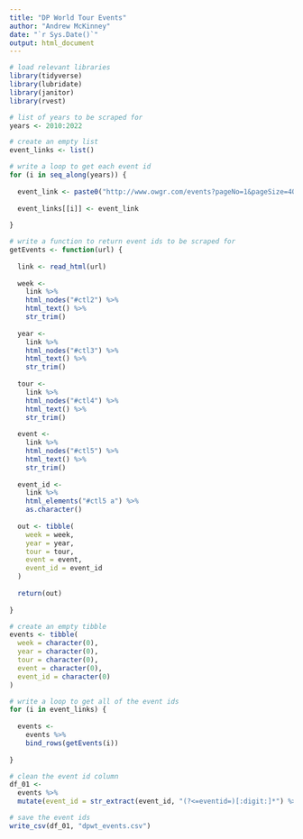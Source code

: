 ---
title: "DP World Tour Events"
author: "Andrew McKinney"
date: "`r Sys.Date()`"
output: html_document
---

```{r}

# load relevant libraries
library(tidyverse)
library(lubridate)
library(janitor)
library(rvest)

```

```{r}

# list of years to be scraped for
years <- 2010:2022

# create an empty list
event_links <- list()

# write a loop to get each event id
for (i in seq_along(years)) {
  
  event_link <- paste0("http://www.owgr.com/events?pageNo=1&pageSize=400&tour=DPWT&year=", years[i])
  
  event_links[[i]] <- event_link
  
}

# write a function to return event ids to be scraped for
getEvents <- function(url) {
  
  link <- read_html(url)
  
  week <-
    link %>%
    html_nodes("#ctl2") %>% 
    html_text() %>%
    str_trim()
  
  year <-
    link %>%
    html_nodes("#ctl3") %>% 
    html_text() %>%
    str_trim()
  
  tour <-
    link %>%
    html_nodes("#ctl4") %>%
    html_text() %>%
    str_trim()
  
  event <-
    link %>%
    html_nodes("#ctl5") %>%
    html_text() %>%
    str_trim()
  
  event_id <-
    link %>%
    html_elements("#ctl5 a") %>% 
    as.character()
  
  out <- tibble(
    week = week,
    year = year,
    tour = tour,
    event = event,
    event_id = event_id
  )
    
  return(out)
  
}

# create an empty tibble
events <- tibble(
  week = character(0),
  year = character(0),
  tour = character(0),
  event = character(0),
  event_id = character(0)
)

# write a loop to get all of the event ids
for (i in event_links) {
  
  events <- 
    events %>%
    bind_rows(getEvents(i))
  
}

# clean the event id column
df_01 <- 
  events %>%
  mutate(event_id = str_extract(event_id, "(?<=eventid=)[:digit:]*") %>% str_trim())

# save the event ids
write_csv(df_01, "dpwt_events.csv")

```

